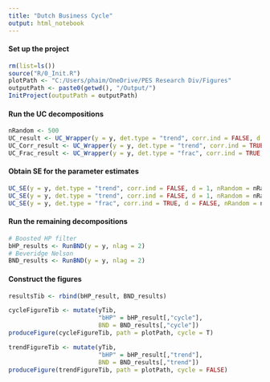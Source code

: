 ```yaml
---
title: "Dutch Business Cycle"
output: html_notebook
---
```


#### Set up the project

```r
rm(list=ls())
source("R/0_Init.R")
plotPath <- "C:/Users/phaim/OneDrive/PES Research Div/Figures"
outputPath <- paste0(getwd(), "/Output/")
InitProject(outputPath = outputPath)
```


#### Run the UC decompositions

```r
nRandom <- 500
UC_result <- UC_Wrapper(y = y, det.type = "trend", corr.ind = FALSE, d = 1, nRandom = nRandom, outputPath = outputPath, fileName = "UC")
UC_Corr_result <- UC_Wrapper(y = y, det.type = "trend", corr.ind = TRUE, d = 1, nRandom = nRandom, outputPath = outputPath, fileName = "UC_Corr")
UC_Frac_result <- UC_Wrapper(y = y, det.type = "frac", corr.ind = TRUE, d = FALSE, nRandom = nRandom, outputPath = outputPath, fileName = "UC_Frac")
```

#### Obtain SE for the parameter estimates

```r
UC_SE(y = y, det.type = "trend", corr.ind = FALSE, d = 1, nRandom = nRandom, outputPath = outputPath, fileName = "UC")
UC_SE(y = y, det.type = "trend", corr.ind = FALSE, d = 1, nRandom = nRandom, outputPath = outputPath, fileName = "UC")
UC_SE(y = y, det.type = "frac", corr.ind = TRUE, d = FALSE, nRandom = nRandom, outputPath = outputPath, fileName = "UC_Frac")
```



#### Run the remaining decompositions

```r
# Boosted HP filter
bHP_results <- RunBND(y = y, nlag = 2)
# Beveridge Nelson
BND_results <- RunBND(y = y, nlag = 2)
```

#### Construct the figures

```r
resultsTib <- rbind(bHP_result, BND_results)

cycleFigureTib <- mutate(yTib, 
                         "bHP" = bHP_result[,"cycle"],
                         BND = BND_results[,"cycle"])
produceFigure(cycleFigureTib, path = plotPath, cycle = T)

trendFigureTib <- mutate(yTib, 
                         "bHP" = bHP_result[,"trend"],
                         BND = BND_results[,"trend"])
produceFigure(trendFigureTib, path = plotPath, cycle = FALSE)
```

